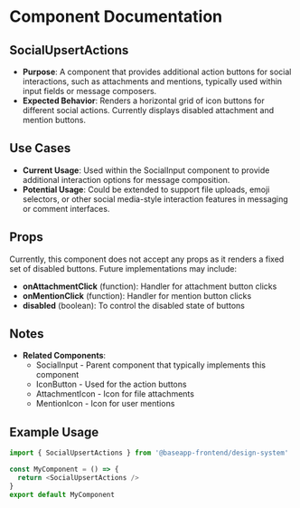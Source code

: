 
<Meta title="@baseapp-frontend | components/Shared/SocialUpsertActions" />

# Component Documentation

## SocialUpsertActions

- **Purpose**: A component that provides additional action buttons for social interactions, such as attachments and mentions, typically used within input fields or message composers.
- **Expected Behavior**: Renders a horizontal grid of icon buttons for different social actions. Currently displays disabled attachment and mention buttons.

## Use Cases

- **Current Usage**: Used within the SocialInput component to provide additional interaction options for message composition.
- **Potential Usage**: Could be extended to support file uploads, emoji selectors, or other social media-style interaction features in messaging or comment interfaces.

## Props

Currently, this component does not accept any props as it renders a fixed set of disabled buttons. Future implementations may include:

- **onAttachmentClick** (function): Handler for attachment button clicks
- **onMentionClick** (function): Handler for mention button clicks
- **disabled** (boolean): To control the disabled state of buttons

## Notes

- **Related Components**:
  - SocialInput - Parent component that typically implements this component
  - IconButton - Used for the action buttons
  - AttachmentIcon - Icon for file attachments
  - MentionIcon - Icon for user mentions

## Example Usage

```javascript
import { SocialUpsertActions } from '@baseapp-frontend/design-system'

const MyComponent = () => {
  return <SocialUpsertActions />
}
export default MyComponent
```